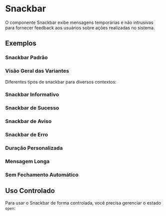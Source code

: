 
<Meta of={SnackbarStories} />

# Snackbar

O componente Snackbar exibe mensagens temporárias e não intrusivas para fornecer feedback aos usuários sobre ações realizadas no sistema.

<Primary />

<Controls />

## Exemplos

### Snackbar Padrão

<Canvas of={SnackbarStories.Default} />

### Visão Geral das Variantes

Diferentes tipos de snackbar para diversos contextos:

<Canvas of={SnackbarStories.VariantsOverview} />

### Snackbar Informativo

<Canvas of={SnackbarStories.Info} />

### Snackbar de Sucesso

<Canvas of={SnackbarStories.Success} />

### Snackbar de Aviso

<Canvas of={SnackbarStories.Warning} />

### Snackbar de Erro

<Canvas of={SnackbarStories.Error} />

### Duração Personalizada

<Canvas of={SnackbarStories.CustomDuration} />

### Mensagem Longa

<Canvas of={SnackbarStories.LongMessage} />

### Sem Fechamento Automático

<Canvas of={SnackbarStories.WithoutAutoHide} />


## Uso Controlado

Para usar o Snackbar de forma controlada, você precisa gerenciar o estado `open`:
<Canvas of={SnackbarStories.ControlledExample} />